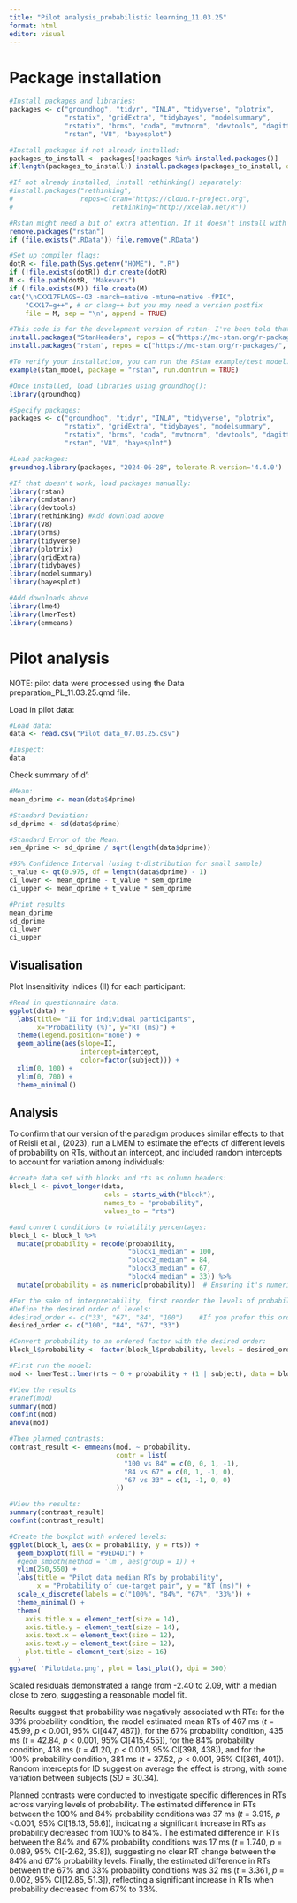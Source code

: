 ---
title: "Pilot analysis_probabilistic learning_11.03.25"
format: html
editor: visual
---

# Package installation

```{r}
#Install packages and libraries:
packages <- c("groundhog", "tidyr", "INLA", "tidyverse", "plotrix", 
              "rstatix", "gridExtra", "tidybayes", "modelsummary", 
              "rstatix", "brms", "coda", "mvtnorm", "devtools", "dagitty", "StanHeaders", 
              "rstan", "V8", "bayesplot")

#Install packages if not already installed:
packages_to_install <- packages[!packages %in% installed.packages()]
if(length(packages_to_install)) install.packages(packages_to_install, dependencies = TRUE)

#If not already installed, install rethinking() separately:
#install.packages("rethinking", 
#                 repos=c(cran="https://cloud.r-project.org",
#                         rethinking="http://xcelab.net/R"))

#Rstan might need a bit of extra attention. If it doesn't install with the above code, remove any existing RStan via:
remove.packages("rstan")
if (file.exists(".RData")) file.remove(".RData")

#Set up compiler flags:
dotR <- file.path(Sys.getenv("HOME"), ".R")
if (!file.exists(dotR)) dir.create(dotR)
M <- file.path(dotR, "Makevars")
if (!file.exists(M)) file.create(M)
cat("\nCXX17FLAGS=-O3 -march=native -mtune=native -fPIC",
    "CXX17=g++", # or clang++ but you may need a version postfix
    file = M, sep = "\n", append = TRUE)

#This code is for the development version of rstan- I've been told that this might function better than the up-to-date version:
install.packages("StanHeaders", repos = c("https://mc-stan.org/r-packages/", getOption("repos")))
install.packages("rstan", repos = c("https://mc-stan.org/r-packages/", getOption("repos")))

#To verify your installation, you can run the RStan example/test model:
example(stan_model, package = "rstan", run.dontrun = TRUE)
```

```{r}
#Once installed, load libraries using groundhog():
library(groundhog)

#Specify packages:
packages <- c("groundhog", "tidyr", "INLA", "tidyverse", "plotrix", 
              "rstatix", "gridExtra", "tidybayes", "modelsummary", 
              "rstatix", "brms", "coda", "mvtnorm", "devtools", "dagitty", "StanHeaders", 
              "rstan", "V8", "bayesplot")

#Load packages:
groundhog.library(packages, "2024-06-28", tolerate.R.version='4.4.0')
```

```{r}
#If that doesn't work, load packages manually:
library(rstan)
library(cmdstanr)
library(devtools)
library(rethinking) #Add download above
library(V8)
library(brms)
library(tidyverse) 
library(plotrix)
library(gridExtra)
library(tidybayes)
library(modelsummary)
library(bayesplot)

#Add downloads above
library(lme4)
library(lmerTest)
library(emmeans)
```

# Pilot analysis

NOTE: pilot data were processed using the Data preparation_PL_11.03.25.qmd file.

Load in pilot data:

```{r}
#Load data:
data <- read.csv("Pilot data_07.03.25.csv")

#Inspect:
data
```

Check summary of d':

```{r}
#Mean:
mean_dprime <- mean(data$dprime)

#Standard Deviation:
sd_dprime <- sd(data$dprime)

#Standard Error of the Mean:
sem_dprime <- sd_dprime / sqrt(length(data$dprime))

#95% Confidence Interval (using t-distribution for small sample)
t_value <- qt(0.975, df = length(data$dprime) - 1)
ci_lower <- mean_dprime - t_value * sem_dprime
ci_upper <- mean_dprime + t_value * sem_dprime

#Print results
mean_dprime
sd_dprime
ci_lower
ci_upper
```

## Visualisation

Plot Insensitivity Indices (II) for each participant:

```{r}
#Read in questionnaire data:
ggplot(data) +
  labs(title= "II for individual participants",
       x="Probability (%)", y="RT (ms)") +
  theme(legend.position="none") +
  geom_abline(aes(slope=II,
                  intercept=intercept,
                  color=factor(subject))) +
  xlim(0, 100) +
  ylim(0, 700) +
  theme_minimal()
```

## Analysis

To confirm that our version of the paradigm produces similar effects to that of Reisli et al., (2023), run a LMEM to estimate the effects of different levels of probability on RTs, without an intercept, and included random intercepts to account for variation among individuals:

```{r}
#create data set with blocks and rts as column headers:
block_l <- pivot_longer(data, 
                        cols = starts_with("block"),  
                        names_to = "probability", 
                        values_to = "rts")

#and convert conditions to volatility percentages:
block_l <- block_l %>%
  mutate(probability = recode(probability, 
                              "block1_median" = 100, 
                              "block2_median" = 84, 
                              "block3_median" = 67, 
                              "block4_median" = 33)) %>%
  mutate(probability = as.numeric(probability))  # Ensuring it's numeric

#For the sake of interpretability, first reorder the levels of probability in descending order.
#Define the desired order of levels:
#desired_order <- c("33", "67", "84", "100")    #If you prefer this order - go for it!
desired_order <- c("100", "84", "67", "33")

#Convert probability to an ordered factor with the desired order:
block_l$probability <- factor(block_l$probability, levels = desired_order, ordered = TRUE)

#First run the model:
mod <- lmerTest::lmer(rts ~ 0 + probability + (1 | subject), data = block_l)

#View the results
#ranef(mod)
summary(mod)
confint(mod)
anova(mod)

#Then planned contrasts:
contrast_result <- emmeans(mod, ~ probability, 
                           contr = list(
                             "100 vs 84" = c(0, 0, 1, -1),
                             "84 vs 67" = c(0, 1, -1, 0),
                             "67 vs 33" = c(1, -1, 0, 0)
                           ))

#View the results:
summary(contrast_result)
confint(contrast_result)

#Create the boxplot with ordered levels:
ggplot(block_l, aes(x = probability, y = rts)) +   
  geom_boxplot(fill = "#9ED4D1") +
  #geom_smooth(method = 'lm', aes(group = 1)) +
  ylim(250,550) +
  labs(title = "Pilot data median RTs by probability",
       x = "Probability of cue-target pair", y = "RT (ms)") +
  scale_x_discrete(labels = c("100%", "84%", "67%", "33%")) +
  theme_minimal() +
  theme(
    axis.title.x = element_text(size = 14),
    axis.title.y = element_text(size = 14),
    axis.text.x = element_text(size = 12),
    axis.text.y = element_text(size = 12),
    plot.title = element_text(size = 16)
  )
ggsave( 'Pilotdata.png', plot = last_plot(), dpi = 300)
```

Scaled residuals demonstrated a range from -2.40 to 2.09, with a median close to zero, suggesting a reasonable model fit.

Results suggest that probability was negatively associated with RTs: for the 33% probability condition, the model estimated mean RTs of 467 ms (*t* = 45.99, *p* \< 0.001, 95% CI\[447, 487\]), for the 67% probability condition, 435 ms (*t* = 42.84, *p* \< 0.001, 95% CI\[415,455\]), for the 84% probability condition, 418 ms (*t* = 41.20, *p* \< 0.001, 95% CI\[398, 438\]), and for the 100% probability condition, 381 ms (*t* = 37.52, *p* \< 0.001, 95% CI\[361, 401\]). Random intercepts for ID suggest on average the effect is strong, with some variation between subjects (*SD* = 30.34).

Planned contrasts were conducted to investigate specific differences in RTs across varying levels of probability. The estimated difference in RTs between the 100% and 84% probability conditions was 37 ms (*t* = 3.915, *p* \<0.001, 95% CI\[18.13, 56.6\]), indicating a significant increase in RTs as probability decreased from 100% to 84%. The estimated difference in RTs between the 84% and 67% probability conditions was 17 ms (*t* = 1.740, *p* = 0.089, 95% CI\[-2.62, 35.8\]), suggesting no clear RT change between the 84% and 67% probability levels. Finally, the estimated difference in RTs between the 67% and 33% probability conditions was 32 ms (*t* = 3.361, *p* = 0.002, 95% CI\[12.85, 51.3\]), reflecting a significant increase in RTs when probability decreased from 67% to 33%.
